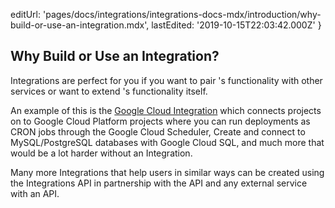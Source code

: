 
  editUrl:
    'pages/docs/integrations/integrations-docs-mdx/introduction/why-build-or-use-an-integration.mdx',
  lastEdited: '2019-10-15T22:03:42.000Z'
}

## Why Build or Use an Integration?

Integrations are perfect for you if you want to pair <OrgName />'s functionality with other services or want to extend <OrgName />'s functionality itself.

An example of this is the [Google Cloud Integration](/integrations/gcloud) which connects projects on <OrgName /> to Google Cloud Platform projects where you can run <ProductName /> deployments as CRON jobs through the Google Cloud Scheduler, Create and connect to MySQL/PostgreSQL databases with Google Cloud SQL, and much more that would be a lot harder without an Integration.

Many more Integrations that help users in similar ways can be created using the <OrgName /> Integrations API in partnership with the <OrgName /> API and any external service with an API.
